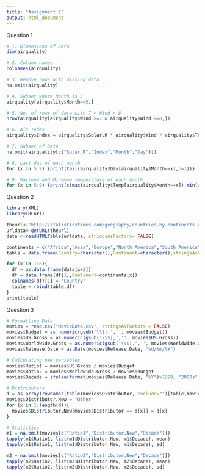 ---
title: "Assignment 1"
output: html_document
---
Question 1
```{r}
# 1. Dimensions of Data
dim(airquality)

# 2. Column names
colnames(airquality)

# 3. Remove rows with missing data
na.omit(airquality)

# 4. Subset where Month is 5
airquality[airquality$Month==5,]

# 5. No. of rows of data with 7 < Wind < 8
nrow(airquality[airquality$Wind >=7 & airquality$Wind <=8,])

# 6. Air Index
airquality$Index = airquality$Solar.R * airquality$Wind / airquality$Temp

# 7. Subset of Data
na.omit(airquality[c("Solar.R","Index","Month","Day")])

# 8. Last day of each month
for (x in 5:9) {print(tail(airquality$Day[airquality$Month==x],n=1))}

# 9. Maximum and Minimum temperature of each month
for (x in 5:9) {print(c(max(airquality$Temp[airquality$Month==x]),min(airquality$Temp[airquality$Month==x])))}
```

Question 2
```{r}
library(XML)
library(RCurl)

theurl<-"http://statisticstimes.com/geography/countries-by-continents.php"
urldata<-getURL(theurl)
data <-readHTMLTable(urldata, stringsAsFactors= FALSE)

continents = c("Africa","Asia","Europe","North America","South America","Oceania")
table = data.frame(Country=character(),Continent=character(),stringsAsFactors = FALSE)

for (x in 1:6){
  df = as.data.frame(data[x+2])
  df = data.frame(df[1],Continent=continents[x])
  colnames(df)[1] = "Country"
  table = rbind(table,df)
}
print(table)
```

Question 3
```{r}
# Formatting Data
movies = read.csv("MovieData.csv", stringsAsFactors = FALSE)
movies$Budget = as.numeric(gsub('\\$|,','', movies$Budget))
movies$US.Gross = as.numeric(gsub('\\$|,','', movies$US.Gross))
movies$Worldwide.Gross = as.numeric(gsub('\\$|,','', movies$Worldwide.Gross))
movies$Release.Date = as.Date(movies$Release.Date, "%d/%m/%Y")

# Calculating new variables
movies$Ratio1 = movies$US.Gross / movies$Budget
movies$Ratio2 = movies$Worldwide.Gross / movies$Budget
movies$Decade = ifelse(format(movies$Release.Date, "%Y")>1999, "2000s", ifelse(format(movies$Release.Date, "%Y")>1989, "1990s", "1980s"))

# Distributors
d = as.array(rownames(table(movies$Distributor, exclude="")[table(movies$Distributor, exclude="")>29]))
movies$Distributor.New = "Other"
for (x in 1:length(d)){
  movies$Distributor.New[movies$Distributor == d[x]] = d[x]
}

# Statistics
m1 = na.omit(movies[c("Ratio1","Distributor.New","Decade")])
tapply(m1$Ratio1, list(m1$Distributor.New, m1$Decade), mean)
tapply(m1$Ratio1, list(m1$Distributor.New, m1$Decade), sd)

m2 = na.omit(movies[c("Ratio2","Distributor.New","Decade")])
tapply(m2$Ratio2, list(m2$Distributor.New, m2$Decade), mean)
tapply(m2$Ratio2, list(m2$Distributor.New, m2$Decade), sd)
```


